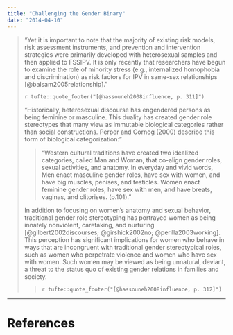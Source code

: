 ```yaml
---
title: "Challenging the Gender Binary"
date: "2014-04-10"
---
```


> "Yet it is important to note that the majority of existing risk models, risk assessment instruments, and prevention and intervention strategies were primarily developed with heterosexual samples and then applied to FSSIPV. It is only recently that researchers have begun to examine the role of minority stress (e.g., internalized homophobia and discrimination) as risk factors for IPV in same-sex relationships [@balsam2005relationship]."
>
> `r tufte::quote_footer("[@hassouneh2008influence, p. 311]")`
>
> "Historically, heterosexual discourse has engendered persons as being feminine or masculine. This duality has created gender role stereotypes that many view as immutable biological categories rather than social constructions. Perper and Cornog (2000) describe this form of biological categorization:"
>
> > "Western cultural traditions have created two idealized categories, called Man and Woman, that co-align gender roles, sexual activities, and anatomy. In everyday and vivid words, Men enact masculine gender roles, have sex with women, and have big muscles, penises, and testicles. Women enact feminine gender roles, have sex with men, and have breats, vaginas, and clitorises. (p.101)."
>
> In addition to focusing on women’s anatomy and sexual behavior, traditional gender role stereotyping has portrayed women as being innately nonviolent, caretaking, and nurturing [@gilbert2002discourses; @girshick2002no; @perilla2003working]. This perception has significant implications for women who behave in ways that are incongruent with traditional gender stereotypical roles, such as women who perpetrate violence and women who have sex with women. Such women may be viewed as being unnatural, deviant, a threat to the status quo of existing gender relations in families and society.
>
> > `r tufte::quote_footer("[@hassouneh2008influence, p. 312]")`

-----

# References

<div class="refs">

